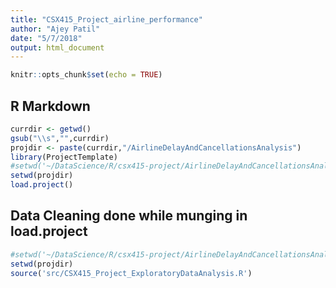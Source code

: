 ```yaml
---
title: "CSX415_Project_airline_performance"
author: "Ajey Patil"
date: "5/7/2018"
output: html_document
---
```


```r
knitr::opts_chunk$set(echo = TRUE)
```

## R Markdown

```r
currdir <- getwd()
gsub("\\s","",currdir)
projdir <- paste(currdir,"/AirlineDelayAndCancellationsAnalysis")
library(ProjectTemplate)
#setwd('~/DataScience/R/csx415-project/AirlineDelayAndCancellationsAnalysis')
setwd(projdir)
load.project()
```

## Data Cleaning done while munging in load.project

```r
#setwd('~/DataScience/R/csx415-project/AirlineDelayAndCancellationsAnalysis')
setwd(projdir)
source('src/CSX415_Project_ExploratoryDataAnalysis.R')
```

```r
```
